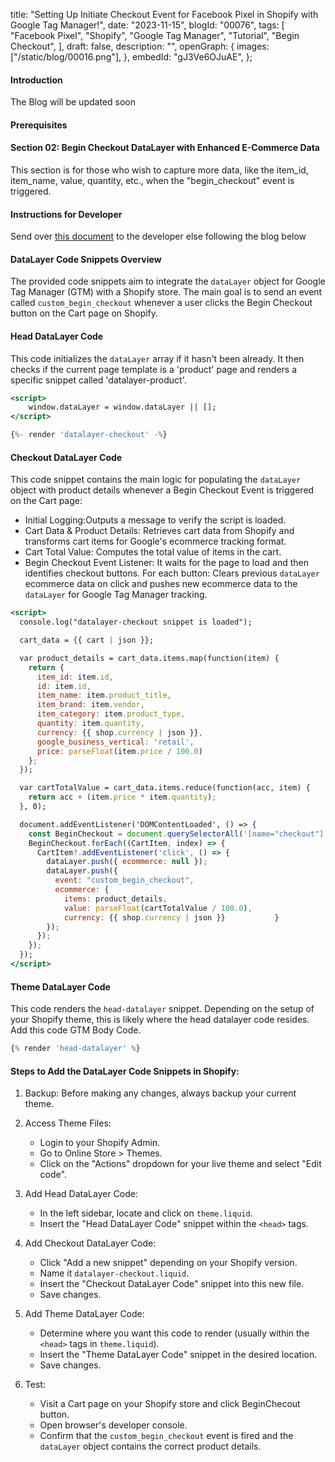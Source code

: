  title:
  "Setting Up Initiate Checkout Event for Facebook Pixel in Shopify with Google Tag Manager!",
 date: "2023-11-15",
 blogId: "00076",
 tags: [
  "Facebook Pixel",
  "Shopify",
  "Google Tag Manager",
  "Tutorial",
  "Begin Checkout",
 ],
 draft: false,
 description: "",
 openGraph: {
  images: ["/static/blog/00016.png"],
 },
 embedId: "gJ3Ve6OJuAE",
};

<BlogHeader metadata={metadata} />

#### Introduction

The Blog will be updated soon

<YoutubeEmbed embedId={metadata.embedId} />

#### Prerequisites

#### Section 02: Begin Checkout DataLayer with Enhanced E-Commerce Data

This section is for those who wish to capture more data, like the item_id, item_name, value, quantity, etc., when the "begin_checkout" event is triggered.

<Note
 title='Tip'
 content="For this section, some programming knowledge is beneficial. If that's not your strength, you can share our document with your developer."
/>

#### Instructions for Developer

Send over [this document](/static/pdf/blog/shopify/configuring-ga4-begin-checkout-event-on-shopify-using-gtm.pdf) to the developer else following the blog below

#### DataLayer Code Snippets Overview

The provided code snippets aim to integrate the `dataLayer` object for Google Tag Manager (GTM) with a Shopify store. The main goal is to send an event called `custom_begin_checkout` whenever a user clicks the Begin Checkout button on the Cart page on Shopify.

#### Head DataLayer Code

This code initializes the `dataLayer` array if it hasn't been already. It then checks if the current page template is a 'product' page and renders a specific snippet called 'datalayer-product'.

```jsx
<script>
    window.dataLayer = window.dataLayer || [];
</script>

{%- render 'datalayer-checkout' -%}
```

#### Checkout DataLayer Code

This code snippet contains the main logic for populating the `dataLayer` object with product details whenever a Begin Checkout Event is triggered on the Cart page:

- Initial Logging:Outputs a message to verify the script is loaded.
- Cart Data & Product Details: Retrieves cart data from Shopify and transforms cart items for Google's ecommerce tracking format.
- Cart Total Value: Computes the total value of items in the cart.
- Begin Checkout Event Listener: It waits for the page to load and then identifies checkout buttons. For each button: Clears previous `dataLayer` ecommerce data on click and pushes new ecommerce data to the `dataLayer` for Google Tag Manager tracking.

```jsx
<script>
  console.log("datalayer-checkout snippet is loaded");

  cart_data = {{ cart | json }};

  var product_details = cart_data.items.map(function(item) {
    return {
      item_id: item.id,
      id: item.id,
      item_name: item.product_title,
      item_brand: item.vendor,
      item_category: item.product_type,
      quantity: item.quantity,
      currency: {{ shop.currency | json }},
      google_business_vertical: 'retail',
      price: parseFloat(item.price / 100.0)
    };
  });

  var cartTotalValue = cart_data.items.reduce(function(acc, item) {
    return acc + (item.price * item.quantity);
  }, 0);

  document.addEventListener('DOMContentLoaded', () => {
    const BeginCheckout = document.querySelectorAll('[name="checkout"]');
    BeginCheckout.forEach((CartItem, index) => {
      CartItem?.addEventListener('click', () => {
        dataLayer.push({ ecommerce: null });
        dataLayer.push({
          event: "custom_begin_checkout",
          ecommerce: {
            items: product_details,
            value: parseFloat(cartTotalValue / 100.0),
            currency: {{ shop.currency | json }}           }
        });
      });
    });
  });
</script>
```

#### Theme DataLayer Code

This code renders the `head-datalayer` snippet. Depending on the setup of your Shopify theme, this is likely where the head datalayer code resides. Add this code GTM Body Code.

```jsx
{% render 'head-datalayer' %}
```

#### Steps to Add the DataLayer Code Snippets in Shopify:

1. Backup: Before making any changes, always backup your current theme.
2. Access Theme Files:
   - Login to your Shopify Admin.
   - Go to Online Store > Themes.
   - Click on the "Actions" dropdown for your live theme and select "Edit code".
3. Add Head DataLayer Code:

   - In the left sidebar, locate and click on `theme.liquid`.
   - Insert the "Head DataLayer Code" snippet within the `<head>` tags.

<Note
 title='Tip'
 content='Always ensure your code is correctly formatted for readability and error prevention.'
/>

4. Add Checkout DataLayer Code:

   - Click "Add a new snippet" depending on your Shopify version.
   - Name it `datalayer-checkout.liquid`.
   - Insert the "Checkout DataLayer Code" snippet into this new file.
   - Save changes.

5. Add Theme DataLayer Code:

   - Determine where you want this code to render (usually within the `<head>` tags in `theme.liquid`).
   - Insert the "Theme DataLayer Code" snippet in the desired location.
   - Save changes.

6. Test:
   - Visit a Cart page on your Shopify store and click BeginChecout button.
   - Open browser's developer console.
   - Confirm that the `custom_begin_checkout` event is fired and the `dataLayer` object contains the correct product details.

<Note
 title='Tip'
 content="The custom prefixes added to event names (like 'custom_begin_checkout') prevent any conflicts with other possible integrations or plugins that might be using standard event names."
/>

<GiscusComments />
